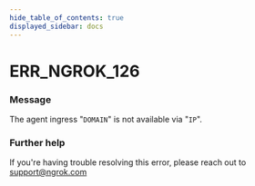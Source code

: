 ```yaml
---
hide_table_of_contents: true
displayed_sidebar: docs
---
```



# ERR_NGROK_126

### Message

The agent ingress "`DOMAIN`" is not available via "`IP`".

<ErrorDetails error="err_ngrok_126" />

### Further help

If you're having trouble resolving this error, please reach out to [support@ngrok.com](mailto:support@ngrok.com?subject=Help%20with%20ERR_NGROK_126)
